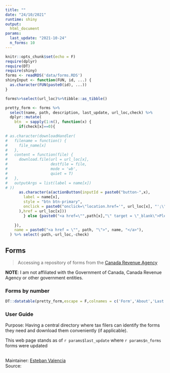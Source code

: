 ```yaml
---
title: ""
date: "24/10/2021"
runtime: shiny
output: 
  html_document
params:
  last_update: "2021-10-24"
  n_forms: 10
---
```


```r
knitr::opts_chunk$set(echo = F)
require(dplyr)
require(DT)
require(shiny)
forms <- readRDS('data/forms.RDS')
shinyInput <- function(FUN, id, ...) {
  as.character(FUN(paste0(id), ...))
}

forms%>%select(url_loc)%>%tibble::as_tibble()

pretty_form <- forms %>%
  select(name, path, description, last_update, url_loc,check) %>%
  dplyr::mutate(
    btn  = sapply(1:n(), function(x) {
      if(check[x]==0){
        
# as.character(downloadHandler(
#   filename = function() { 
#     file_name[x]
#   }, 
#   content = function(file) {
#     download.file(url = url_loc[x],
#                   destfile = file,
#                   mode = 'wb',
#                   quiet = T)
#   },
#   outputArgs = list(label = name[x])
# ))
      as.character(a(actionButton(inputId = paste0("button-",x),
        label = name[x],
        style = "btn btn-primary",
        onclick = paste0("onclick=\"location.href='", url_loc[x], "';\"")
      ),href = url_loc[x]))
        } else {paste0("<a href=\"",path[x],"\" target = \"_blank\">Please see the form page for more information</a>")}
      
    }),
    name = paste0("<a href = \"", path, "\">", name, "</a>"),
  ) %>% select(-path,-url_loc,-check)

```

## Forms {.tabset}

> Accessing a repository of forms from the [Canada Revenue Agency](https://www.canada.ca/en/revenue-agency.html)  

**NOTE**: I am not affiliated with the Government of Canada, Canada Revenue Agency or other government entities.   


###  Forms by number 

```r
DT::datatable(pretty_form,escape = F,colnames = c('Form','About','Last Update','Download'))
```

### User Guide  

Purpose: Having a central directory where tax filers can identify the forms they need and download them conveniently (if applicable).  

This web page stands as of `r params$last_update` where `r params$n_forms` forms were updated




## {-}

Maintainer: [Esteban Valencia](mailto:me@estebanvalencia.com)  
Source: 
